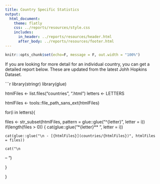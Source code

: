```yaml
---
title: Country Specific Statistics
output:
  html_document:
    theme: flatly
    css: ../reports/resources/style.css
    includes:
      in_header: ../reports/resources/header.html
      after_body: ../reports/resources/footer.html
---
```


```r
knitr::opts_chunk$set(echo=F, message = F, out.width = "100%")
```

If you are looking for more detail for an individual country, you can get a detailed report below. These are updated from the latest Johh Hopkins Dataset.

```r
library(stringr)
library(glue)

htmlFiles <- list.files("countries", ".html")
letters <- LETTERS


htmlFiles <- tools::file_path_sans_ext(htmlFiles)

for(i in letters){
  
  files <- str_subset(htmlFiles, pattern = glue::glue("^{letter}", letter = i))
  if(length(files > 0))
  {
    cat(glue::glue("\n**{letter}** ", letter = i))
    
    cat(glue::glue("\n - [{htmlFiles}](countries/{htmlFiles})", htmlFiles = files))
    
    cat("\n
  --
      \n")
    
  }
  
}


